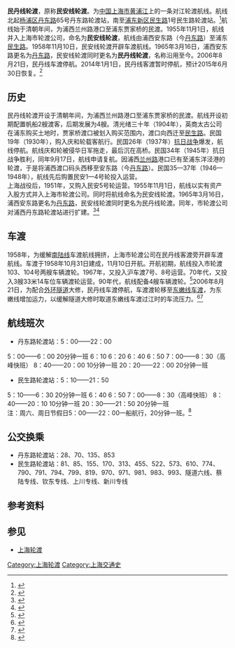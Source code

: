 '''民丹线轮渡'''，原称'''民安线轮渡'''。为[[中华人民共和国|中国]][[上海市|上海市]][[黄浦江|黄浦江]]上的一条对江轮渡航线。航线北起[[杨浦区|杨浦区]][[丹东路|丹东路]]65号丹东路轮渡站，南至[[浦东新区|浦东新区]][[民生路_(上海)|民生路]]1号民生路轮渡站。<ref>{{Cite web |url=http://www.shanghaiferry.com/1-%E7%BD%91%E9%A1%B5ppt%E8%BD%AC%E5%9B%BE%E7%89%87%E8%B5%84%E6%96%99/%E8%88%AA%E7%BA%BF%E8%88%AA%E7%8F%AD%EF%BC%88%E5%90%84%E6%B8%A1%E5%8F%A3%E7%AE%80%E4%BB%8B%EF%BC%89/1-%E4%B8%B9%E4%B8%9C%E8%88%AA%E7%BA%BF%E7%AE%80%E4%BB%8B.png |title=上海轮渡民丹东线简介 |accessdate=2011-07-18 |archive-date=2014-08-26 |archive-url=https://web.archive.org/web/20140826114537/http://www.shanghaiferry.com/1-%E7%BD%91%E9%A1%B5ppt%E8%BD%AC%E5%9B%BE%E7%89%87%E8%B5%84%E6%96%99/%E8%88%AA%E7%BA%BF%E8%88%AA%E7%8F%AD%EF%BC%88%E5%90%84%E6%B8%A1%E5%8F%A3%E7%AE%80%E4%BB%8B%EF%BC%89/1-%E4%B8%B9%E4%B8%9C%E8%88%AA%E7%BA%BF%E7%AE%80%E4%BB%8B.png |dead-url=no }}</ref>航线始于清朝年间，为浦西兰州路港口至浦东贾家桥的民渡。1955年11月1日，航线并入上海市轮渡公司，命名为'''民安线轮渡'''，航线由浦西安东路（今[[丹东路|丹东路]]）至浦东[[民生路_(上海)|民生路]]。1958年11月10日，民安线轮渡开辟车渡航线。1965年3月16日，浦西安东路更名为[[丹东路|丹东路]]，民安线轮渡同时更名为'''民丹线轮渡'''，名称沿用至今。2006年8月21日，民丹线车渡停航。2014年1月1日，民丹线客渡暂时停航，预计2015年6月30日恢复。<ref>{{cite web |url=http://shanghai.xinmin.cn/xmjd/2014/04/03/23951239.html |title=轮渡民丹线停运 通告欠妥乘客跑冤枉路 |author=沈文林 |date=2014年4月3日 |website=新民网 |accessdate=2014年8月23日 |archive-date=2014年8月13日 |archive-url=https://web.archive.org/web/20140813124646/http://shanghai.xinmin.cn/xmjd/2014/04/03/23951239.html |dead-url=no }}</ref>

== 历史 ==
民丹线轮渡开设于清朝年间，为浦西兰州路港口至浦东贾家桥的民渡。航线开设初期配置帆船2艘渡客，后期发展为4艘。清光绪三十年（1904年），英商太古公司在浦东购买土地时，贾家桥渡口被划入购买范围内，渡口向西迁至[[民生路_(上海)|民生路]]。民国19年（1930年），购入庆和轮载客航行。民国26年（1937年）[[抗日战争|抗日战争]]爆发，航线停航。航线庆和轮被侵华日军拖走，最后沉在高桥。民国34年（1945年）抗日战争胜利，同年9月17日，航线申请复航。因浦西[[兰州路|兰州路]]港口已有至浦东洋泾港的轮渡，于是将浦西渡口码头西移至安东路（今[[丹东路|丹东路]]）。民国35—37年（1946—1948年），航线先后购置民安1—4号轮投入运营。
<br>上海战役后，1951年，又购入民安5号轮运营。1955年11月1日，航线以实有资产入股方式并入上海市轮渡公司。同时将航线命名为民安线轮渡。1965年3月16日，浦西安东路更名为[[丹东路|丹东路]]，民安线轮渡同时更名为民丹线轮渡。同年，市轮渡公司对浦西丹东路轮渡站进行扩建。<ref>{{Cite web |url=http://www.shtong.gov.cn/newsite/node2/node2245/node4501/node56018/node56020/userobject1ai43385.html |title=上海市地方志 专业志 >> 上海内河航运志 >> 第六章渡运 >> 节 |access-date=2019-04-15 |archive-date=2014-01-01 |archive-url=https://web.archive.org/web/20140101093158/http://www.shtong.gov.cn/newsite/node2/node2245/node4501/node56018/node56020/userobject1ai43385.html |dead-url=no }}</ref><ref>{{Cite web |url=http://www.shanghaiferry.com/1-%E7%BD%91%E9%A1%B5ppt%E8%BD%AC%E5%9B%BE%E7%89%87%E8%B5%84%E6%96%99/%E7%99%BE%E5%B9%B4%E4%BC%A0%E6%89%BF/%E8%BD%AE%E6%B8%A1%E7%AE%80%E5%8F%B2/10-%E5%90%84%E6%B8%A1%E5%8F%A3%E5%8E%86%E5%8F%B2%E6%B2%BF%E9%9D%A9.html |title=上海轮渡各渡口历史沿革 |access-date=2011-07-06 |archive-date=2014-02-02 |archive-url=https://web.archive.org/web/20140202141841/http://www.shanghaiferry.com/1-%E7%BD%91%E9%A1%B5ppt%E8%BD%AC%E5%9B%BE%E7%89%87%E8%B5%84%E6%96%99/%E7%99%BE%E5%B9%B4%E4%BC%A0%E6%89%BF/%E8%BD%AE%E6%B8%A1%E7%AE%80%E5%8F%B2/10-%E5%90%84%E6%B8%A1%E5%8F%A3%E5%8E%86%E5%8F%B2%E6%B2%BF%E9%9D%A9.html |dead-url=no }}</ref>

== 车渡 ==
1958年，为缓解[[南陆线轮渡|南陆线]]车渡航线拥挤，上海市轮渡公司在民丹线客渡旁开辟车渡航线。车渡于1958年10月31日建成，11月10日开航。开航初期，航线投入市轮渡103、104号两艘车辆渡轮。1967年，又投入沪车渡7号、8号运营。70年代，又投入3艘33米14车位车辆渡轮运营。90年代，航线配备4艘车辆渡轮。<ref>{{Cite web |url=http://www.shtong.gov.cn/newsite/node2/node2245/node4501/node56018/node56020/userobject1ai43387.html |title=上海市地方志 专业志 >> 上海内河航运志 >> 第六章渡运 >> 节 |access-date=2019-04-15 |archive-date=2014-01-01 |archive-url=https://web.archive.org/web/20140101093424/http://www.shtong.gov.cn/newsite/node2/node2245/node4501/node56018/node56020/userobject1ai43387.html |dead-url=no }}</ref>2006年8月21日，为配合[[外环隧道|外环隧道]]大修，民丹线车渡停航，车渡渡轮移至[[东嫩线轮渡|东嫩线车渡]]，为东嫩线增加运力，以缓解隧道大修时取道东嫩线车渡过江时的车流压力。<ref>{{Cite web |url=http://jtw.sh.gov.cn/infopub/xxgkml/hygl/ywxx/info_090218035505239.html |title=上海市港口管理局关于同意市轮渡民丹线车辆渡停航的批复 |access-date=2019-05-24 |archive-date=2012-08-04 |archive-url=https://archive.is/20120804025952/http://jtw.sh.gov.cn/infopub/xxgkml/hygl/ywxx/info_090218035505239.html |dead-url=no }}</ref><ref>{{Cite web |url=http://news.eastday.com/eastday/node17/node136/node13841/u1a165821.html |title=民丹线渡轮调整营运 车渡停运客渡照常 |access-date=2011-07-06 |archive-date=2019-06-04 |archive-url=https://web.archive.org/web/20190604061025/http://news.eastday.com/eastday/node17/node136/node13841/u1a165821.html |dead-url=no }}</ref>

== 航线班次 ==
*丹东路轮渡站：5：00——22：00
5：00——6：00 20分钟一班 6：10 6：20 6：40 6：50 7：00——8：30（高峰快班） 8：40——20：00 10分钟一班 20：20——22：00 20分钟一班 
*民生路轮渡站：5：10——21：50
5：10——6：30 20分钟一班 6：40 6：50 7：00——8：30（高峰快班） 8：40——20：10 10分钟一班 20：30——21：50 20分钟一班
<br>注：周六、周日节假日5：00——22：00一船航行，20分钟一班。<ref>{{Cite web |url=http://www.shanghaiferry.com/1-%E7%BD%91%E9%A1%B5ppt%E8%BD%AC%E5%9B%BE%E7%89%87%E8%B5%84%E6%96%99/%E6%97%B6%E5%88%BB%E8%A1%A8/13-%E6%B0%91%E4%B8%B9%E7%BA%BF.html |title=上海轮渡民丹线时刻表 |accessdate=2011-07-06 |archive-date=2015-06-23 |archive-url=https://web.archive.org/web/20150623141605/http://www.shanghaiferry.com/1-%E7%BD%91%E9%A1%B5ppt%E8%BD%AC%E5%9B%BE%E7%89%87%E8%B5%84%E6%96%99/%E6%97%B6%E5%88%BB%E8%A1%A8/13-%E6%B0%91%E4%B8%B9%E7%BA%BF.html |dead-url=no }}</ref>

== 公交换乘 ==
*丹东路轮渡站：28、70、135、853
*民生路轮渡站：81、85、155、170、313、455、522、573、610、774、790、791、794、799、819、970、971、981、983、993、隧道六线、蔡陆专线、钦东专线、上川专线、新川专线

== 参考资料 ==
{{reflist}}

== 参见 ==
*[[上海轮渡|上海轮渡]]


{{上海市轮渡有限公司黄浦江对江轮渡航线}}
{{Crossings navbox
|structure= Crossings
|place= [[黄浦江|黄浦江]]
|bridge= 民丹线轮渡<br/>[[江浦路隧道|江浦路隧道]]
|bridge signs= [[File:SML18.svg|10px]] 
|upstream= [[大连路隧道|大连路隧道]]
|upstream signs= [[File:SML4.svg|10px]]
|downstream= [[歇宁线轮渡|歇宁线轮渡]]
|downstream signs=
}}
[[Category:上海轮渡|Category:上海轮渡]]
[[Category:上海交通史|Category:上海交通史]]